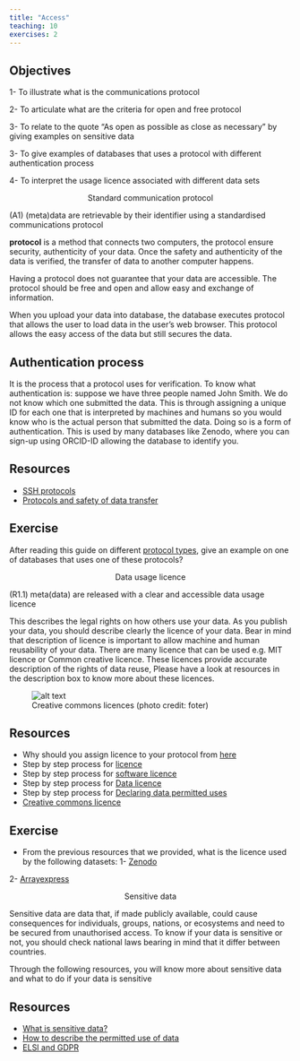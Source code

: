 ```yaml
---
title: "Access"
teaching: 10
exercises: 2
---
```


::: callout
## Objectives

1- To illustrate what is the communications protocol  

2- To articulate  what are the criteria for open and free protocol

3- To relate to the quote “As open as possible as close as necessary” by giving examples on sensitive data

3- To give examples of  databases that uses a protocol with   different  authentication process 

4- To interpret the usage licence associated with different data sets

:::

<p style="text-align: center;"> Standard communication protocol </p>

(A1)   	(meta)data are retrievable by their identifier using a standardised communications protocol

**protocol** is a method that connects two computers, the protocol ensure security, authenticity of your data. Once the safety and authenticity of the data is verified, the transfer of data to another computer happens.

Having a protocol does not guarantee that your data are accessible. The protocol should be free and open and allow easy and exchange of information. 

When you upload your data into database, the database executes protocol that allows the user to  load data in the user’s web browser. This protocol allows the easy access of the data but still secures the data. 

::: discussion
## Authentication process
It is the process that a protocol uses for verification. To know what authentication is: suppose we have three people named John Smith. We do not know which one submitted the data. This is through assigning a unique ID for each one that is interpreted by machines and humans so you would know who is the actual person that submitted the data. Doing so is a form of authentication. This is used by many databases like Zenodo, where you can sign-up using ORCID-ID allowing the database to identify you.
:::

::: callout
## Resources
- [SSH protocols](https://faircookbook.elixir-europe.org/content/recipes/accessibility/sftp.html)
- [Protocols and safety of data transfer](https://rdmkit.elixir-europe.org/data_transfer.html)
:::

::: challenge
## Exercise
After reading this guide on different [protocol types](https://rdmkit.elixir-europe.org/data_transfer.html#how-do-you-transfer-large-data-files), give an example on one of databases that uses one of these protocols?
:::

<p style="text-align: center;"> Data usage licence </p>


(R1.1)	meta(data) are released with a clear and accessible data usage licence

This describes the legal rights on how others use your data. As you publish your data, you should describe clearly the licence of your data. Bear in mind that description of licence is important to allow machine and human reusability of your data. There are many licence that can be used e.g. MIT licence or Common creative licence. These licences provide accurate description of the rights of data reuse, Please have a look at resources in the description box to know more about these licences. 

![Creative commons licences (photo credit: foter)](fig/cc.jpg){alt='alt text'}

::: callout
## Resources
- Why should you assign licence to your protocol from [here](https://rdmkit.elixir-europe.org/licensing)
- Step by step process for [licence](https://faircookbook.elixir-europe.org/content/recipes/reusability/ATI-licensing.html)
- Step by step process for [software licence](https://faircookbook.elixir-europe.org/content/recipes/reusability/ATI_licensing_software.html)
- Step by step process for [Data licence](https://faircookbook.elixir-europe.org/content/recipes/reusability/ATI_licensing_data.html)
- Step by step process for [Declaring data permitted uses](https://faircookbook.elixir-europe.org/content/recipes/reusability/expressing-data-use.html)
- [Creative commons licence](https://creativecommons.org/choose/)
:::


::: challenge
## Exercise
- From the previous resources that we provided, what is the licence used by the following datasets:
1- [Zenodo](https://zenodo.org/record/7368547#.Y4TjT3bP02w)

2- [Arrayexpress](https://www.ebi.ac.uk/biostudies/arrayexpress/studies/E-MTAB-7933)
::: 

<p style="text-align: center;"> Sensitive data </p>

Sensitive data are data that, if made publicly available, could cause consequences for individuals, groups, nations, or ecosystems and need to be secured from unauthorised access. To know if your data is sensitive or not, you should check national laws bearing in mind that it differ between countries.

Through the following resources, you will know more about sensitive data and what to do if your data is  sensitive

::: callout
## Resources
- [What is sensitive data?](https://rdmkit.elixir-europe.org/sensitive_data)
- [How to describe the permitted use of data](https://faircookbook.elixir-europe.org/content/recipes/reusability/expressing-data-use.html#)
- [ELSI and GDPR](https://scilifelab-data-guidelines.readthedocs.io/en/latest/docs/general/sensitive_data.html)
:::



